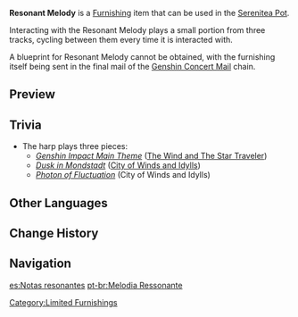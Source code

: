 {{Furnishing Infobox
|id             = 373314
|image          = Item Resonant Melody.png
|category       = Landscape
|subcategory    = Ornament
|quality        = 4
|adeptal_energy = 90
|load           = 400
|reduced_load   = 400
|description    = A uniquely designed harp. Its form is plated with luxurious gold lacquer, and its workmanship is exquisite. The strings have been fashioned marvelously, such that they can store music for a long time. All one needs to do is touch its strings, and those splendid musical phrases will re-emerge perfectly.<br />Many talented performers will modify the instrument in their hands according to their own personal habits. This instrument may seem like a mere decoration to the average person, but perhaps some master might actually be able to use it in a performance.
|source1        = Final mail in the [[Genshin Concert Mail]] chain.
|interaction    = Soundtrack
|event          = Genshin Concert Mail
}}

'''Resonant Melody''' is a [[Furnishing]] item that can be used in the [[Serenitea Pot]].

Interacting with the Resonant Melody plays a small portion from three tracks, cycling between them every time it is interacted with.

A blueprint for Resonant Melody cannot be obtained, with the furnishing itself being sent in the final mail of the [[Genshin Concert Mail]] chain.

==Preview==
{{Preview
|file    = Furnishing Resonant Melody Animation
}}

==Trivia==
* The harp plays three pieces:
**''[[Genshin Impact Main Theme]]'' ([[The Wind and The Star Traveler]])
**''[[Dusk in Mondstadt]]'' ([[City of Winds and Idylls]])
**''[[Photon of Fluctuation]]'' (City of Winds and Idylls)

==Other Languages==
{{Other Languages
|en      = Resonant Melody
|zhs     = 「回响弦音」
|zhs_rm  = "Huíxiǎng Xiányīn"
|zht     = 「迴響弦音」
|zht_rm  = "Huíxiǎng Xiányīn"
|zh_tl   = 
|ja      = 「メロディアスエコー」
|ja_rm   = "Merodiasu Ekoo"
|ja_tl   = "Melodious Echo"
|ko      = 「현음의 메아리」
|ko_rm   = "Hyeoneum-ui Meari"
|ko_tl   = "Chordotonal Echo"
|es      = Notas resonantes
|es_tl   = Resonant Notes
|fr      = Cordes d'écho
|fr_tl   = Chords of Echo
|ru      = Струны эха
|ru_tl   = Resounding Melody
|th      = เสียงดนตรีดังสะท้อน
|th_rm   = 
|th_tl   = 
|vi      = Tiếng Đàn Vang Vọng
|vi_tl   = 
|de      = „Wiederhallende Melodie“{{sic}}
|de_tl   = "Resonant Melody"
|id      = "Gema dari Senar"
|id_tl   = "Echo from the Strings"
|pt      = Melodia Ressonante
|pt_tl   = 
|tr      = Yankılanan Melodi
|tr_tl   = 
|it      = Melodia risonante
|it_tl   = 
}}

==Change History==
{{Change History|2.1}}

==Navigation==
{{Furnishing Navbox|exterior}}

[[Category:Limited Furnishings]]

[[es:Notas resonantes]]
[[pt-br:Melodia Ressonante]]